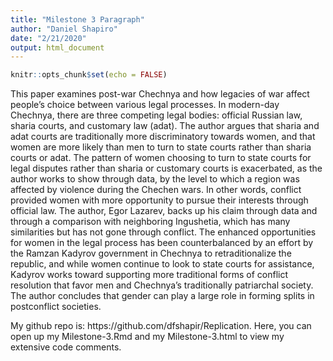 ```yaml
---
title: "Milestone 3 Paragraph"
author: "Daniel Shapiro"
date: "2/21/2020"
output: html_document
---
```


```r
knitr::opts_chunk$set(echo = FALSE)
```

This paper examines post-war Chechnya and how legacies of war affect people's choice between various legal processes. In modern-day Chechnya, there are three competing legal bodies: official Russian law, sharia courts, and customary law (adat). The author argues that sharia and adat courts are traditionally more discriminatory towards women, and that women are more likely than men to turn to state courts rather than sharia courts or adat. The pattern of women choosing to turn to state courts for legal disputes rather than sharia or customary courts is exacerbated, as the author works to show through data, by the level to which a region was affected by violence during the Chechen wars. In other words, conflict provided women with more opportunity to pursue their interests through official law. The author, Egor Lazarev, backs up his claim through data and through a comparison with neighboring Ingushetia, which has many similarities but has not gone through conflict. The enhanced opportunities for women in the legal process has been counterbalanced by an effort by the Ramzan Kadyrov government in Chechnya to retraditionalize the republic, and while women continue to look to state courts for assistance, Kadyrov works toward supporting more traditional forms of conflict resolution that favor men and Chechnya's traditionally patriarchal society. The author concludes that gender can play a large role in forming splits in postconflict societies.

My github repo is: https://github.com/dfshapir/Replication. Here, you can open up my Milestone-3.Rmd and my Milestone-3.html to view my extensive code comments. 